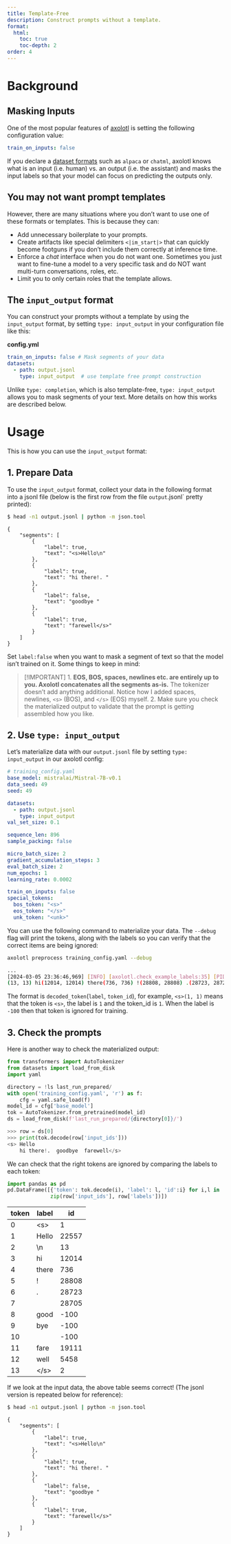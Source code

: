 ```yaml
---
title: Template-Free
description: Construct prompts without a template.
format:
  html:
    toc: true
    toc-depth: 2
order: 4
---
```


# Background {#sec-background}

## Masking Inputs {#masking-inputs}

One of the most popular features of
[axolotl](https://github.com/axolotl-ai-cloud/axolotl) is
setting the following configuration value:


```yaml
train_on_inputs: false
```

If you declare a [dataset formats](https://github.com/axolotl-ai-cloud/axolotl?tab=readme-ov-file#dataset)
such as `alpaca` or `chatml`, axolotl knows what is an input
(i.e. human) vs. an output (i.e. the assistant) and masks the input
labels so that your model can focus on predicting the outputs only.

## You may not want prompt templates {#sec-you-may-not-want-prompt-templates}

However, there are many situations where you don't want to use one of
these formats or templates. This is because they can:

-   Add unnecessary boilerplate to your prompts.
-   Create artifacts like special delimiters `<|im_start|>` that can
    quickly become footguns if you don't include them correctly at
    inference time.
-   Enforce a *chat* interface when you do not want one. Sometimes you
    just want to fine-tune a model to a very specific task and do NOT
    want multi-turn conversations, roles, etc.
-   Limit you to only certain roles that the template allows.

## The `input_output` format {#sec-the-inputoutput-format}

You can construct your prompts without a template by using the
`input_output` format, by setting `type: input_output` in your
configuration file like this:

**config.yml**

```yaml
train_on_inputs: false # Mask segments of your data
datasets:
  - path: output.jsonl
    type: input_output  # use template free prompt construction
```

Unlike `type: completion`, which is also template-free,
`type: input_output` allows you to mask segments of your text. More
details on how this works are described below.

# Usage {#sec-usage}

This is how you can use the `input_output` format:

## 1. Prepare Data {#sec-1-prepare-data}

To use the `input_output` format, collect your data in the following
format into a jsonl file (below is the first row from the file
`output`.jsonl` pretty printed):

```bash
$ head -n1 output.jsonl | python -m json.tool
```

:::{.cell-output .cell-output-stdout}
    {
        "segments": [
            {
                "label": true,
                "text": "<s>Hello\n"
            },
            {
                "label": true,
                "text": "hi there!. "
            },
            {
                "label": false,
                "text": "goodbye "
            },
            {
                "label": true,
                "text": "farewell</s>"
            }
        ]
    }
:::

Set `label:false` when you want to mask a segment of text so that the
model isn't trained on it. Some things to keep in mind:

> [!IMPORTANT]
> 1.  **EOS, BOS, spaces, newlines etc. are entirely up to you. Axolotl
    concatenates all the segments as-is.** The tokenizer doesn't add
    anything additional. Notice how I added spaces, newlines, `<s>`
    (BOS), and `</s>` (EOS) myself.
> 2.  Make sure you check the materialized output to validate that the
    prompt is getting assembled how you like.

## 2. Use `type: input_output` {#sec-2-use-type-inputoutput}

Let's materialize data with our `output.jsonl` file by setting
`type: input_output` in our axolotl config:

```yaml
# training_config.yaml
base_model: mistralai/Mistral-7B-v0.1
data_seed: 49
seed: 49

datasets:
  - path: output.jsonl
    type: input_output
val_set_size: 0.1

sequence_len: 896
sample_packing: false

micro_batch_size: 2
gradient_accumulation_steps: 3
eval_batch_size: 2
num_epochs: 1
learning_rate: 0.0002

train_on_inputs: false
special_tokens:
  bos_token: "<s>"
  eos_token: "</s>"
  unk_token: "<unk>"
```

You can use the following command to materialize your data. The
`--debug` flag will print the tokens, along with the labels so you can
verify that the correct items are being ignored:

```bash
axolotl preprocess training_config.yaml --debug

...
[2024-03-05 23:36:46,969] [INFO] [axolotl.check_example_labels:35] [PID:607731] [RANK:0] <s>(1, 1) Hello(22557, 22557)
(13, 13) hi(12014, 12014) there(736, 736) !(28808, 28808) .(28723, 28723) (28705, 28705) good(-100, 1179) bye(-100, 17664) (-100, 28705) fare(19111, 19111) well(5458, 5458) </s>(2, 2)

```

The format is `decoded_token`(`label`, `token_id`), for example,
`<s>(1, 1)` means that the token is `<s>`, the label is `1` and the
token_id is `1`. When the label is `-100` then that token is ignored for
training.

## 3. Check the prompts {#sec-3-check-the-prompts}

Here is another way to check the materialized output:

```python
from transformers import AutoTokenizer
from datasets import load_from_disk
import yaml

directory = !ls last_run_prepared/
with open('training_config.yaml', 'r') as f:
    cfg = yaml.safe_load(f)
model_id = cfg['base_model']
tok = AutoTokenizer.from_pretrained(model_id)
ds = load_from_disk(f'last_run_prepared/{directory[0]}/')
```

```python
>>> row = ds[0]
>>> print(tok.decode(row['input_ids']))
<s> Hello
    hi there!.  goodbye  farewell</s>
```

We can check that the right tokens are ignored by comparing the labels
to each token:

```python
import pandas as pd
pd.DataFrame([{'token': tok.decode(i), 'label': l, 'id':i} for i,l in
              zip(row['input_ids'], row['labels'])])
```

| token | label | id    |
|-------|-------|-------|
| 0     | \<s\> | 1     |
| 1     | Hello | 22557 |
| 2     | \\n   | 13    |
| 3     | hi    | 12014 |
| 4     | there | 736   |
| 5     | !     | 28808 |
| 6     | .     | 28723 |
| 7     |       | 28705 |
| 8     | good  | -100  |
| 9     | bye   | -100  |
| 10    |       | -100  |
| 11    | fare  | 19111 |
| 12    | well  | 5458  |
| 13    | \</s\>| 2     |



If we look at the input data, the above table seems correct! (The jsonl
version is repeated below for reference):


```bash
$ head -n1 output.jsonl | python -m json.tool
```

:::{.cell-output .cell-output-stdout}
    {
        "segments": [
            {
                "label": true,
                "text": "<s>Hello\n"
            },
            {
                "label": true,
                "text": "hi there!. "
            },
            {
                "label": false,
                "text": "goodbye "
            },
            {
                "label": true,
                "text": "farewell</s>"
            }
        ]
    }
:::
